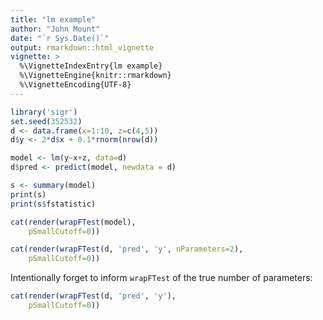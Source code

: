 ```yaml
---
title: "lm example"
author: "John Mount"
date: "`r Sys.Date()`"
output: rmarkdown::html_vignette
vignette: >
  %\VignetteIndexEntry{lm example}
  %\VignetteEngine{knitr::rmarkdown}
  %\VignetteEncoding{UTF-8}
---
```


```r
library('sigr')
set.seed(352532)
d <- data.frame(x=1:10, z=c(4,5))
d$y <- 2*d$x + 0.1*rnorm(nrow(d))

```

```r
model <- lm(y~x+z, data=d)
d$pred <- predict(model, newdata = d)

s <- summary(model)
print(s)
print(s$fstatistic)
```

```r
cat(render(wrapFTest(model),
    pSmallCutoff=0))
```

```r
cat(render(wrapFTest(d, 'pred', 'y', nParameters=2),
    pSmallCutoff=0))
```

Intentionally forget to inform `wrapFTest` of the true
number of parameters:

```r
cat(render(wrapFTest(d, 'pred', 'y'),
    pSmallCutoff=0))
```
